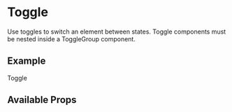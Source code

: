 

<Meta title="Components/Toggle/Intro" component={Toggle} />

# Toggle

Use toggles to switch an element between states. Toggle components must be nested inside a ToggleGroup component.

## Example

<Canvas>
  <Toggle value="value">Toggle</Toggle>
</Canvas>

## Available Props

<ArgsTable />
